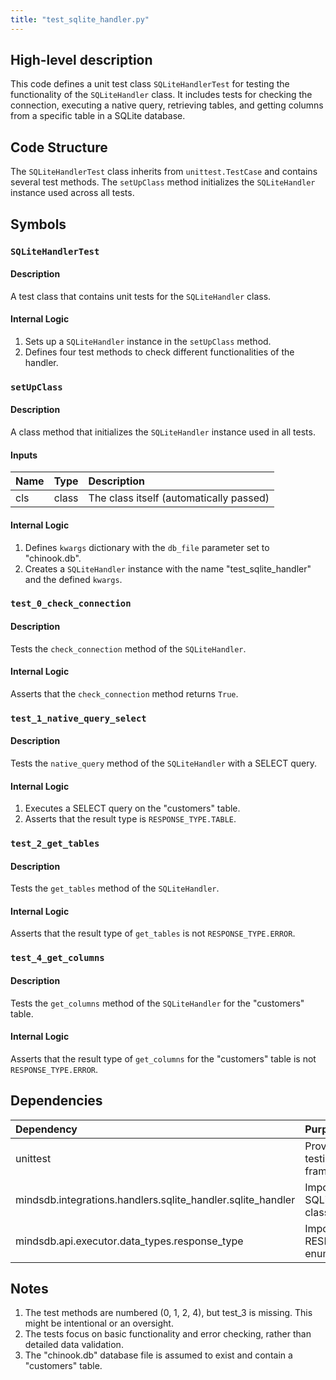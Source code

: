 ```yaml
---
title: "test_sqlite_handler.py"
---
```


## High-level description
This code defines a unit test class `SQLiteHandlerTest` for testing the functionality of the `SQLiteHandler` class. It includes tests for checking the connection, executing a native query, retrieving tables, and getting columns from a specific table in a SQLite database.

## Code Structure
The `SQLiteHandlerTest` class inherits from `unittest.TestCase` and contains several test methods. The `setUpClass` method initializes the `SQLiteHandler` instance used across all tests.

## Symbols

### `SQLiteHandlerTest`
#### Description
A test class that contains unit tests for the `SQLiteHandler` class.

#### Internal Logic
1. Sets up a `SQLiteHandler` instance in the `setUpClass` method.
2. Defines four test methods to check different functionalities of the handler.

### `setUpClass`
#### Description
A class method that initializes the `SQLiteHandler` instance used in all tests.

#### Inputs
| Name | Type | Description |
|:-----|:-----|:------------|
| cls | class | The class itself (automatically passed) |

#### Internal Logic
1. Defines `kwargs` dictionary with the `db_file` parameter set to "chinook.db".
2. Creates a `SQLiteHandler` instance with the name "test_sqlite_handler" and the defined `kwargs`.

### `test_0_check_connection`
#### Description
Tests the `check_connection` method of the `SQLiteHandler`.

#### Internal Logic
Asserts that the `check_connection` method returns `True`.

### `test_1_native_query_select`
#### Description
Tests the `native_query` method of the `SQLiteHandler` with a SELECT query.

#### Internal Logic
1. Executes a SELECT query on the "customers" table.
2. Asserts that the result type is `RESPONSE_TYPE.TABLE`.

### `test_2_get_tables`
#### Description
Tests the `get_tables` method of the `SQLiteHandler`.

#### Internal Logic
Asserts that the result type of `get_tables` is not `RESPONSE_TYPE.ERROR`.

### `test_4_get_columns`
#### Description
Tests the `get_columns` method of the `SQLiteHandler` for the "customers" table.

#### Internal Logic
Asserts that the result type of `get_columns` for the "customers" table is not `RESPONSE_TYPE.ERROR`.

## Dependencies
| Dependency | Purpose |
|:-----------|:--------|
| unittest | Provides the testing framework |
| mindsdb.integrations.handlers.sqlite_handler.sqlite_handler | Imports the SQLiteHandler class |
| mindsdb.api.executor.data_types.response_type | Imports the RESPONSE_TYPE enum |

## Notes
1. The test methods are numbered (0, 1, 2, 4), but test_3 is missing. This might be intentional or an oversight.
2. The tests focus on basic functionality and error checking, rather than detailed data validation.
3. The "chinook.db" database file is assumed to exist and contain a "customers" table.